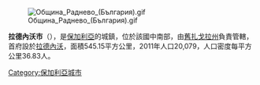 [[Image:Община_Раднево_(България).gif|right]]

'''拉德內沃市'''（{{lang-bg|Раднево}}），是[[保加利亞|保加利亞]]的城鎮，位於該國中南部，由[[舊扎戈拉州|舊扎戈拉州]]負責管轄，首府設於[[拉德內沃|拉德內沃]]，面積545.15平方公里，2011年人口20,079，人口密度每平方公里36.83人。

{{Coord|42.3|N|25.933|E|display=title}}

{{Bulgaria-geo-stub}}
[[Category:保加利亞城市|Category:保加利亞城市]]